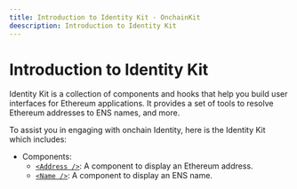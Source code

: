 ```yaml
---
title: Introduction to Identity Kit · OnchainKit
deescription: Introduction to Identity Kit
---
```


# Introduction to Identity Kit

Identity Kit is a collection of components and hooks that help you build user interfaces for Ethereum applications.
It provides a set of tools to resolve Ethereum addresses to ENS names, and more.

To assist you in engaging with onchain Identity, here is the Identity Kit which includes:

- Components:
  - [`<Address />`](/identitykit/avatar): A component to display an Ethereum address.
  - [`<Name />`](/identitykit/name): A component to display an ENS name.
